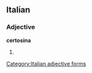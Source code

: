 ==Italian==

===Adjective===
'''certosina''' {{f}}

# {{feminine of|[[certosino]]}}
[[Category:Italian adjective forms]]